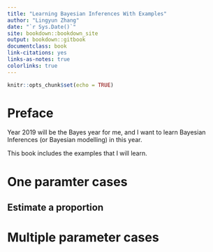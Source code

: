 ```yaml
--- 
title: "Learning Bayesian Inferences With Examples"
author: "Lingyun Zhang"
date: "`r Sys.Date()`"
site: bookdown::bookdown_site
output: bookdown::gitbook
documentclass: book
link-citations: yes
links-as-notes: true
colorlinks: true
---
```


```r
knitr::opts_chunk$set(echo = TRUE)
```

# Preface {-}

Year 2019 will be the Bayes year for me, and I want to learn Bayesian Inferences (or Bayesian modelling) in this year.

This book includes the examples that I will learn.

# One paramter cases

## Estimate a proportion

# Multiple parameter cases

